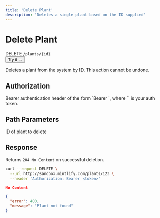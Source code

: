```yaml
---
title: 'Delete Plant'
description: 'Deletes a single plant based on the ID supplied'
---
```


# Delete Plant

<div style={{ display: 'flex', alignItems: 'center', gap: '16px', marginBottom: '24px' }}>
  <div>
    <Badge variant="danger">DELETE</Badge> 
    <code style={{ marginLeft: '8px', padding: '8px 12px', background: '#f1f5f9', borderRadius: '6px', fontWeight: '600' }}>/plants/&#123;id&#125;</code>
  </div>
  <button className="try-button" style={{ 
    background: '#16A34A', 
    color: 'white', 
    border: 'none', 
    padding: '8px 16px', 
    borderRadius: '8px', 
    fontWeight: '600', 
    cursor: 'pointer',
    fontSize: '14px'
  }}>
    Try it →
  </button>
</div>

Deletes a plant from the system by ID. This action cannot be undone.

## Authorization

<ParamField header="Authorization" type="string" required>
  Bearer authentication header of the form `Bearer <token>`, where `<token>` is your auth token.
</ParamField>

## Path Parameters

<ParamField path="id" type="integer" required>
  ID of plant to delete
</ParamField>

## Response

Returns `204 No Content` on successful deletion.

<RequestExample>

```bash cURL
curl --request DELETE \
  --url http://sandbox.mintlify.com/plants/123 \
  --header 'Authorization: Bearer <token>'
```

</RequestExample>

<ResponseExample>

```json 204
No Content
```

```json 400
{
  "error": 400,
  "message": "Plant not found"
}
```

</ResponseExample>
